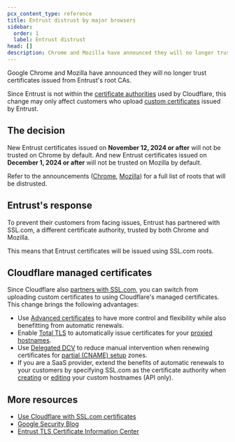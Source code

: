 ```yaml
---
pcx_content_type: reference
title: Entrust distrust by major browsers
sidebar:
  order: 1
  label: Entrust distrust
head: []
description: Chrome and Mozilla have announced they will no longer trust Entrust certificates. Read about this change and how you can use Cloudflare to reduce impact.
---
```



Google Chrome and Mozilla have announced they will no longer trust certificates issued from Entrust's root CAs.

Since Entrust is not within the [certificate authorities](/ssl/reference/certificate-authorities/) used by Cloudflare, this change may only affect customers who upload [custom certificates](/ssl/edge-certificates/custom-certificates/) issued by Entrust.

## The decision

New Entrust certificates issued on **November 12, 2024 or after** will not be trusted on Chrome by default. And new Entrust certificates issued on **December 1, 2024 or after** will not be trusted on Mozilla by default.

Refer to the announcements ([Chrome](https://security.googleblog.com/2024/06/sustaining-digital-certificate-security.html), [Mozilla](https://groups.google.com/a/mozilla.org/g/dev-security-policy/c/jCvkhBjg9Yw?pli=1)) for a full list of roots that will be distrusted.

## Entrust's response

To prevent their customers from facing issues, Entrust has partnered with SSL.com, a different certificate authority, trusted by both Chrome and Mozilla.

This means that Entrust certificates will be issued using SSL.com roots.

## Cloudflare managed certificates

Since Cloudflare also [partners with SSL.com](/ssl/reference/certificate-authorities/), you can switch from uploading custom certificates to using Cloudflare's managed certificates. This change brings the following advantages:

* Use [Advanced certificates](/ssl/edge-certificates/advanced-certificate-manager/) to have more control and flexibility while also benefitting from automatic renewals.
* Enable [Total TLS](/ssl/edge-certificates/additional-options/total-tls/) to automatically issue certificates for your [proxied hostnames](/dns/manage-dns-records/reference/proxied-dns-records/).
* Use [Delegated DCV](/ssl/edge-certificates/changing-dcv-method/methods/delegated-dcv/) to reduce manual intervention when renewing certificates for [partial (CNAME) setup](/dns/zone-setups/partial-setup/) zones.
* If you are a SaaS provider, extend the benefits of automatic renewals to your customers by specifying SSL.com as the certificate authority when [creating](/api/operations/custom-hostname-for-a-zone-create-custom-hostname) or [editing](/api/operations/custom-hostname-for-a-zone-edit-custom-hostname) your custom hostnames (API only).

## More resources

* [Use Cloudflare with SSL.com certificates](/ssl/reference/certificate-authorities/)
* [Google Security Blog](https://security.googleblog.com/2024/06/sustaining-digital-certificate-security.html)
* [Entrust TLS Certificate Information Center](https://www.entrust.com/tls-certificate-information-center)

